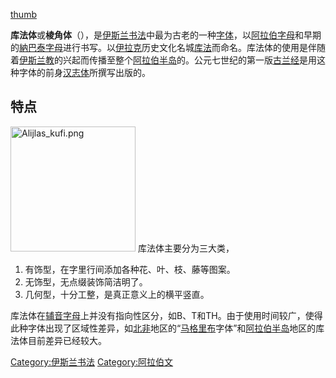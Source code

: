{{unreferenced|time=2010-07-07T06:15:44+00:00}}
[[文件:Qur'an_folio_11th_century_kufic.jpg|thumb]]

'''库法体'''或'''棱角体'''（{{Lang-ar|خط كوفي|}}），是[[伊斯兰书法|伊斯兰书法]]中最为古老的一种[[字体|字体]]，以[[阿拉伯字母|阿拉伯字母]]和早期的[[納巴泰字母|納巴泰字母]]进行书写。以[[伊拉克|伊拉克]]历史文化名城[[库法|库法]]而命名。库法体的使用是伴随着[[伊斯兰教|伊斯兰教]]的兴起而传播至整个[[阿拉伯半岛|阿拉伯半岛]]的。公元七世纪的第一版[[古兰经|古兰经]]是用这种字体的前身[[汉志体|汉志体]]所撰写出版的。

== 特点 ==
[[File:Alijlas_kufi.png|200px]]
库法体主要分为三大类，
#有饰型，在字里行间添加各种花、叶、枝、藤等图案。
#无饰型，无点缀装饰简洁明了。
#几何型，十分工整，是真正意义上的横平竖直。
库法体在[[辅音字母|辅音字母]]上并没有指向性区分，如B、T和TH。由于使用时间较广，使得此种字体出现了区域性差异，如[[北非|北非]]地区的“[[马格里布|马格里布]]字体”和[[阿拉伯半岛|阿拉伯半岛]]地区的库法体目前差异已经较大。

{{阿拉伯语言}}
{{authority control}}
[[Category:伊斯兰书法|Category:伊斯兰书法]]
[[Category:阿拉伯文|Category:阿拉伯文]]